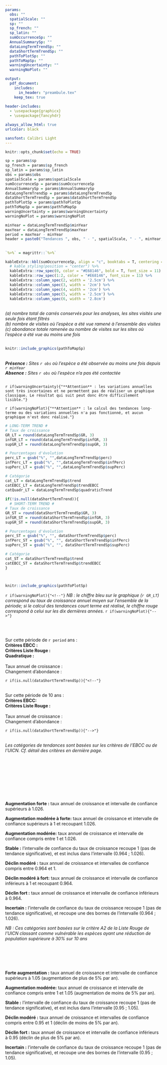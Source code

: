 ```yaml
---
params:
  obs: ""
  spatialScale: ""
  sp: ""
  sp_french: ""
  sp_latin: ""
  sumOccurrenceSp: ""
  AnnualSummarySp: ""
  dataLongTermTrendSp: ""
  dataShortTermTrendSp: ""
  pathToPlotSp: ""
  pathToMapSp: ""
  warningUncertainty: ""
  warningNoPlot: ""

output: 
  pdf_document:
    includes:
      in_header: "preambule.tex"
    keep_tex: true
    
header-includes:
  - \usepackage{graphicx}
  - \usepackage{fancyhdr}

always_allow_html: true
urlcolor: black

sansfont: Calibri Light
---
```


```r
knitr::opts_chunk$set(echo = TRUE)
```

```r
sp = params$sp 
sp_french = params$sp_french 
sp_latin = params$sp_latin 
obs = params$obs
spatialScale = params$spatialScale
sumOccurrenceSp = params$sumOccurrenceSp
AnnualSummarySp = params$AnnualSummarySp
dataLongTermTrendSp = params$dataLongTermTrendSp
dataShortTermTrendSp = params$dataShortTermTrendSp
pathToPlotSp = params$pathToPlotSp
pathToMapSp = params$pathToMapSp
warningUncertainty = params$warningUncertainty
warningNoPlot = params$warningNoPlot

```

```r
minYear = dataLongTermTrendSp$minYear
maxYear = dataLongTermTrendSp$maxYear
period = maxYear - minYear
header = paste0("Tendances ", obs, " - ", spatialScale, " - ", minYear, "/", maxYear)

```

```{=tex}
\pagestyle{fancy}
\renewcommand{\headrulewidth}{0pt}
\fancyhead[L]{\large\textcolor{gray}{{\itshape `r header`}}}
\fancyhead[R]{}
\fancyhead[C]{}
```
::: {.OrangeLargeBox data-latex=""}
# \textcolor{myorange}{`r sp_french`} \textcolor{myorange}{-} \textcolor{myorange}{`r sp_latin`}
:::

## \textcolor{myorange}{Données : quelques chiffres clés}

```r
`%>%` = magrittr::`%>%`

kableExtra::kbl(sumOccurrenceSp, align = "c", booktabs = T, centering = T) %>%
  # kable_styling(position = "center") %>%
  kableExtra::row_spec(0, color = "#E68146", bold = T, font_size = 11) %>%
  kableExtra::row_spec(1:2, color = "#E68146", font_size = 11) %>%
  kableExtra::column_spec(2, width = '2.5cm') %>%
  kableExtra::column_spec(3, width = '2cm') %>%
  kableExtra::column_spec(4, width = '2cm') %>%
  kableExtra::column_spec(5, width = '2.5cm') %>%
  kableExtra::column_spec(6, width = '2.8cm')

```

\
*(a) nombre total de carrés conservés pour les analyses, les sites visités une seule fois étant filtrés*\
*(b) nombre de visites où l'espèce a été vue ramené à l'ensemble des visites*\
*(c) abondance totale ramenée au nombre de visites sur les sites où l'espèce a été vue au moins une fois*

## \textcolor{myorange}{Répartition spatiale depuis `r minYear`}

```r
knitr::include_graphics(pathToMapSp)


```
\
***Présence :** Sites `r obs` où l'espèce a été observée au moins une fois depuis `r minYear`*\
***Absence :** Sites `r obs` où l'espèce n'a pas été contactée*

\newpage

## \textcolor{myorange}{Tendance temporelle depuis `r minYear`}

`r if(warningUncertainty){"**Attention** : les variations annuelles sont très incertaines et ne permettent pas de réaliser un graphique classique. Le résultat qui suit peut donc être difficilement lisible."}`

`r if(warningNoPlot){"**Attention** : le calcul des tendances long-terme ou des variations annuelles n'a pas fonctionné, et aucun graphique n'est donc réalisé."}`

```r
# LONG-TERM TREND #
# Taux de croissance
GR_LT = round(dataLongTermTrendSp$GR, 3)
infGR_LT = round(dataLongTermTrendSp$infGR, 3)
supGR_LT = round(dataLongTermTrendSp$supGR, 3)

# Pourcentages d'évolution
perc_LT = gsub("%", "",dataLongTermTrendSp$perc)
infPerc_LT = gsub("%", "",dataLongTermTrendSp$infPerc)
supPerc_LT = gsub("%", "",dataLongTermTrendSp$supPerc)

# Catégorie
cat_LT = dataLongTermTrendSp$trend
catEBCC_LT = dataLongTermTrendSp$trendEBCC
catQuadr_LT = dataLongTermTrendSp$quadraticTrend
  
if(!is.null(dataShortTermTrend)){
  # SHORT-TERM TREND #
# Taux de croissance
GR_ST = round(dataShortTermTrendSp$GR, 3)
infGR_ST = round(dataShortTermTrendSp$infGR, 3)
supGR_ST = round(dataShortTermTrendSp$supGR, 3)

# Pourcentages d'évolution
perc_ST = gsub("%", "", dataShortTermTrendSp$perc)
infPerc_ST = gsub("%", "", dataShortTermTrendSp$infPerc)
supPerc_ST = gsub("%", "", dataShortTermTrendSp$supPerc)

# Catégorie
cat_ST = dataShortTermTrendSp$trend
catEBCC_ST = dataShortTermTrendSp$trendEBCC
}

  
```

```r
knitr::include_graphics(pathToPlotSp)
```

`r if(warningNoPlot){"<!--"}` *NB : le chiffre bleu sur le graphique (`r GR_LT`) correspond au taux de croissance annuel moyen sur l'ensemble de la période; si le calcul des tendances court terme est réalisé, le chiffre rouge correspond à celui sur les dix dernières années.* `r if(warningNoPlot){"-->"}`

\

::: {.cols data-latex=""}
::: {.col data-latex="{0.499\\textwidth}"}
::: {.OrangeMediumBox data-latex=""}
\large \textcolor{myorange}{Long terme (`r minYear` - `r maxYear`)}\
\normalsize Sur cette période de `r period` ans :\
**Critères EBCC :** \textcolor{myorange}{`r catEBCC_LT`}\
**Critères Liste Rouge :** \textcolor{myorange}{`r cat_LT`}\
**Quadratique :** \textcolor{myorange}{`r catQuadr_LT`}\
\
Taux annuel de croissance : \textcolor{myorange}{`r GR_LT` [`r infGR_LT` ; `r supGR_LT`]}\
Changement d'abondance : \textcolor{myorange}{`r perc_LT`\% [`r infPerc_LT`\% ; `r supPerc_LT`\%]}
:::
:::

::: {.col data-latex="{0.002\\textwidth}"}
\textcolor{white}{a}
:::

`r if(is.null(dataShortTermTrendSp)){"<!--"}`

::: {.col data-latex="{0.499\\textwidth}"}
::: {.OrangeMediumBox data-latex=""}
\large \textcolor{myorange}{Court terme (`r maxYear - 10` - `r maxYear`)}\
\normalsize Sur cette période de 10 ans :\
**Critères EBCC:** \textcolor{myorange}{`r catEBCC_ST`}\
**Critères Liste Rouge :** \textcolor{myorange}{`r cat_ST`}\
\
Taux annuel de croissance : \textcolor{myorange}{`r GR_ST` [`r infGR_ST` ; `r supGR_ST`]}\
Changement d'abondance : \textcolor{myorange}{`r perc_ST`\% [`r infPerc_ST`\% ; `r supPerc_ST`\%]}
:::
:::

`r if(is.null(dataShortTermTrendSp)){"-->"}`
:::
\
*Les catégories de tendances sont basées sur les critères de l'EBCC ou de l'UICN. Cf. détail des critères en dernière page.*
\
\
\
\begin{minipage}{\textwidth}
Table des occurrences annuelles (nombre de sites où l'espèce a été observée) et des abondances annuelles (nombre d'individus contactés dans l'ensemble des sites). Le nombre total de carrés correspond aux carrés conservés pour les analyses, les sites visités une seule fois étant filtrés.
```r
`%>%` = magrittr::`%>%`

kableExtra::kbl(AnnualSummarySp, align = "c", booktabs = T, centering = T, longtable = TRUE) %>%
  kableExtra::row_spec(0, color = "#E68146", bold = T, font_size = 11) %>%
  kableExtra::row_spec(1:nrow(AnnualSummarySp), color = "#E68146", font_size = 11) %>%
  kableExtra::column_spec(2, width = '2.5cm') %>%
  kableExtra::column_spec(3, width = '2.5cm') %>%
    kableExtra::column_spec(4, width = '2.5cm')


```
\end{minipage}

\newpage

## \textcolor{myorange}{Détail des critères de classification}\

:::: {.OrangeGroupBox data-latex=""}
\large \textcolor{myorange}{Classification "Liste Rouge" }\
\normalsize
\

**Augmentation forte :** taux annuel de croissance et intervalle de confiance supérieurs à 1.026.\

**Augmentation modérée à forte:** taux annuel de croissance et intervalle de confiance supérieurs à 1 et recoupant 1.026. \

**Augmentation modérée:**  taux annuel de croissance et intervalle de confiance compris entre 1 et 1.026.\

**Stable :**  l'intervalle de confiance du taux de croissance recoupe 1 (pas de tendance significative), et est inclus dans l'intervalle (0.964 ; 1.026). \

**Déclin modéré :**  taux annuel de croissance et intervalles de confiance compris entre 0.964 et 1. \

**Déclin modéré à fort:**  taux annuel de croissance et intervalle de confiance inférieurs à 1 et recoupant 0.964. \

**Déclin fort :**  taux annuel de croissance et intervalle de confiance inférieurs à 0.964.\

**Incertain :**   l'intervalle de confiance du taux de croissance recoupe 1 (pas de tendance significative), et recoupe une des bornes de l'intervalle (0.964 ; 1.026). \

*NB : Ces catégories sont basées sur le critère A2 de la Liste Rouge de l'UICN classant comme vulnérable les espèces ayant une réduction de population supérieure à 30% sur 10 ans*

::::
\

:::: {.OrangeGroupBox data-latex=""}
\large \textcolor{myorange}{Classification "EBCC"}\
\normalsize
\

**Forte augmentation :** taux annuel de croissance et intervalle de confiance supérieurs à 1.05 (augmentation de plus de 5% par an).\

**Augmentation modérée:**  taux annuel de croissance et intervalle de confiance compris entre 1 et 1.05 (augmentation de moins de 5% par an).\

**Stable :**  l'intervalle de confiance du taux de croissance recoupe 1 (pas de tendance significative), et est inclus dans l'intervalle [0.95 ; 1.05]. \

**Déclin modéré :**  taux annuel de croissance et intervalles de confiance compris entre 0.95 et 1 (déclin de moins de 5% par an). \

**Déclin fort :**  taux annuel de croissance et intervalle de confiance inférieurs à 0.95 (déclin de plus de 5% par an).\

**Incertain :**   l'intervalle de confiance du taux de croissance recoupe 1 (pas de tendance significative), et recoupe une des bornes de l'intervalle (0.95 ; 1.05). \

::::
